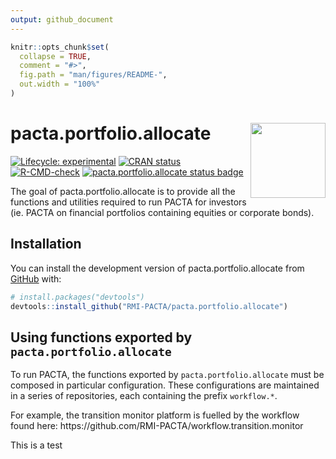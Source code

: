 ```yaml
---
output: github_document
---
```


<!-- README.md is generated from README.Rmd. Please edit that file -->

```r
knitr::opts_chunk$set(
  collapse = TRUE,
  comment = "#>",
  fig.path = "man/figures/README-",
  out.width = "100%"
)
```

# pacta.portfolio.allocate <img src="man/figures/logo.png" align="right" width="120" />

<!-- badges: start -->
[![Lifecycle: experimental](https://img.shields.io/badge/lifecycle-experimental-orange.svg)](https://lifecycle.r-lib.org/articles/stages.html#experimental)
[![CRAN status](https://www.r-pkg.org/badges/version/pacta.portfolio.allocate)](https://CRAN.R-project.org/package=pacta.portfolio.allocate)
[![R-CMD-check](https://github.com/RMI-PACTA/pacta.portfolio.allocate/actions/workflows/R-CMD-check.yaml/badge.svg)](https://github.com/RMI-PACTA/pacta.portfolio.allocate/actions/workflows/R-CMD-check.yaml)
[![pacta.portfolio.allocate status badge](https://rmi-pacta.r-universe.dev/badges/pacta.portfolio.allocate)](https://rmi-pacta.r-universe.dev/ui#package:pacta.portfolio.allocate)
<!-- badges: end -->

The goal of pacta.portfolio.allocate is to provide all the functions and 
utilities required to run PACTA for investors (ie. PACTA on financial portfolios 
containing equities or corporate bonds). 

## Installation

You can install the development version of pacta.portfolio.allocate from [GitHub](https://github.com/) with:

``` r
# install.packages("devtools")
devtools::install_github("RMI-PACTA/pacta.portfolio.allocate")
```

## Using functions exported by `pacta.portfolio.allocate`

To run PACTA, the functions exported by `pacta.portfolio.allocate` must be 
composed in particular configuration. These configurations are maintained in a 
series of repositories, each containing the prefix `workflow.*`. 

For example, the transition monitor platform is fuelled by the workflow found 
here: https://github.com/RMI-PACTA/workflow.transition.monitor

This is a test
